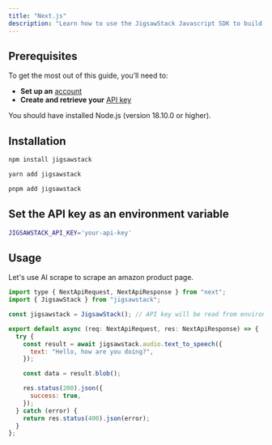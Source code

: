 ```yaml
---
title: "Next.js"
description: "Learn how to use the JigsawStack Javascript SDK to build AI powered applications."
---
```


## Prerequisites

To get the most out of this guide, you’ll need to:

- **Set up an** [account](https://jigsawstack.com/dashboard)
- **Create and retrieve your** [API key](https://jigsawstack.com/dashboard)

<Info>You should have installed Node.js (version 18.10.0 or higher).</Info>

## Installation

<CodeGroup>

```bash npm
npm install jigsawstack
```

```bash yarn
yarn add jigsawstack
```

```bash pnpm
pnpm add jigsawstack
```

</CodeGroup>

## Set the API key as an environment variable

```bash .env
JIGSAWSTACK_API_KEY='your-api-key'
```

## Usage

Let's use AI scrape to scrape an amazon product page.

```javascript pages/api/tts.ts
import type { NextApiRequest, NextApiResponse } from "next";
import { JigsawStack } from "jigsawstack";

const jigsawstack = JigsawStack(); // API key will be read from environment

export default async (req: NextApiRequest, res: NextApiResponse) => {
  try {
    const result = await jigsawstack.audio.text_to_speech({
      text: "Hello, how are you doing?",
    });

    const data = result.blob();

    res.status(200).json({
      success: true,
    });
  } catch (error) {
    return res.status(400).json(error);
  }
};
```
